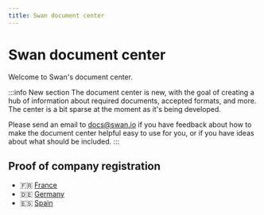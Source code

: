 ```yaml
---
title: Swan document center
---
```


# Swan document center

Welcome to Swan's document center.

:::info New section
The document center is new, with the goal of creating a hub of information about required documents, accepted formats, and more.
The center is a bit sparse at the moment as it's being developed.

Please send an email to docs@swan.io if you have feedback about how to make the document center helpful easy to use for you, or if you have ideas about what should be included.
:::

## Proof of company registration

- 🇫🇷 [France](./company-registration/france.mdx)
- 🇩🇪 [Germany](./company-registration/germany.mdx)
- 🇪🇸 [Spain](./company-registration/spain.mdx)
